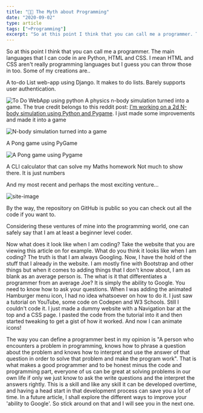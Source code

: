 ```yaml
---
title: "👨‍💻 The Myth about Programming"
date: "2020-09-02"
type: article
tags: ["⌨Programming"]
excerpt: "So at this point I think that you can call me a programmer. The main languages that I can code in are Python, HTML and CSS..."
---
```


So at this point I think that you can call me a programmer. The main languages that I can code in are Python, HTML and CSS. I mean HTML and CSS aren't really programming languages but I guess you can throw those in too. Some of my creations are..

A to-do List web-app using Django. It makes to do lists. Barely supports user authentication.

![To Do WebApp using python](../images/to-do-webapp.png)
A physics n-body simulation turned into a game. The true credit belongs to this reddit post: [I'm working on a 2d N-body simulation using Python and Pygame](https://www.reddit.com/r/Python/comments/hr24b1/im_working_on_a_2d_nbody_simulation_using_python/?utm_medium=android_app&utm_source=share). I just made some improvements and made it into a game

![N-body simulation turned into a game](../images/n-sim.png)

A Pong game using PyGame

![A Pong game using Pygame](../images/pong-game.png)

A CLI calculator that can solve my Maths homework Not much to show there. It is just numbers

And my most recent and perhaps the most exciting venture...

![site-image](../images/site-ss.png)

By the way, the repository on GitHub is public so you can check out all the code if you want to.

Considering these ventures of mine into the programming world, one can safely say that I am at least a beginner level coder.

Now what does it look like when I am coding? Take the website that you are viewing this article on for example. What do you think it looks like when I am coding? The truth is that I am always Googling. Now, I have the hold of the stuff that I already in the website. I am mostly fine with Bootstrap and other things but when it comes to adding things that I don't know about, I am as blank as an average person is. The what is it that differentiates a programmer from an average Joe? It is simply the ability to Google. You need to know how to ask your questions. When I was adding the animated Hamburger menu icon, I had no idea whatsoever on how to do it. I just saw a tutorial on YouTube, some code on Codepen and W3 Schools. Still I couldn't code it. I just made a dummy website with a Navigation bar at the top and a CSS page. I pasted the code from the tutorial into it and then started tweaking to get a gist of how it worked. And now I can animate icons!

The way you can define a programmer best in my opinion is "A person who encounters a problem in programming, knows how to phrase a question about the problem and knows how to interpret and use the answer of that question in order to solve that problem and make the program work". That is what makes a good programmer and to be honest minus the code and programming part, everyone of us can be great at solving problems in our own life if only we just know to ask the write questions and the interpret the answers rightly. This is a skill and like any skill it can be developed overtime, and having a head start in that development process can save you a lot of time. In a future article, I shall explore the different ways to improve your 'ability to Google'. So stick around on that and I will see you in the next one.
